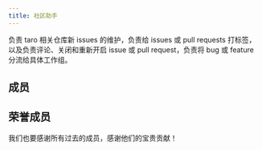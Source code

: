 ```yaml
---
title: 社区助手
---
```



负责 taro 相关仓库新 issues 的维护，负责给 issues 或 pull requests 打标签，以及负责评论、关闭和重新开启 issue 或 pull request，负责将 bug 或 feature 分流给具体工作组。

## 成员

<ListPage type="role" role="triage" full />

## 荣誉成员

我们也要感谢所有过去的成员，感谢他们的宝贵贡献！

<ListPage type="role" role="triage" alumni full />
